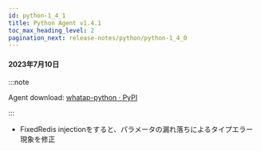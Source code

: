 ```yaml
---
id: python-1_4_1
title: Python Agent v1.4.1
toc_max_heading_level: 2
pagination_next: release-notes/python/python-1_4_0
---
```


#### 2023年7月10日

:::note

Agent download: [whatap-python · PyPI](https://pypi.org/project/whatap-python/1.4.1/)

:::

-   <Status>Fixed</Status>Redis injectionをすると、パラメータの漏れ落ちによるタイプエラー現象を修正
